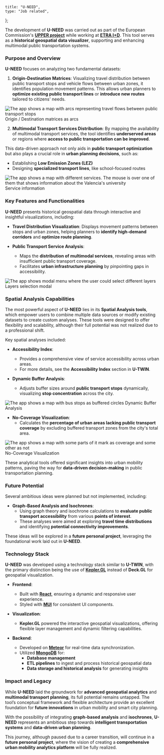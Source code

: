 
    title: "U-NEED",
    type: "Job related",
};


The development of **U-NEED** was carried out as part of the European Commission's <a href="https://www.upperprojecteu.eu/" target="_blank" rel="noopener noreferrer">**UPPER project**</a> while working at <a href="https://www.grupoetra.com/" target="_blank" rel="noopener noreferrer">**ETRA I+D**</a>. This tool serves as a **historical geospatial data visualizer**, supporting and enhancing multimodal public transportation systems.

### Purpose and Overview

**U-NEED** focuses on analyzing two fundamental datasets:

1. **Origin-Destination Matrices**: Visualizing travel distribution between public transport stops and vehicle flows between urban zones, it identifies population movement patterns. This allows urban planners to **optimize existing public transport lines** or **introduce new routes** tailored to citizens' needs.

<div className='flex flex-col justify-center items-center my-8'>
    <Image src="/projects/uneed/arcs.webp" alt="The app shows a map with arcs representing travel flows between public transport stops" width={600} height={300} />
    <span className="text-sm text-gray-500 dark:text-gray-400">Origin / Destination matrices as arcs</span>
</div>

2. **Multimodal Transport Services Distribution**: By mapping the availability of multimodal transport services, the tool identifies **underserved areas** or regions where **access to public transportation can be improved**.

This data-driven approach not only aids in **public transport optimization** but also plays a crucial role in **urban planning decisions**, such as:

- Establishing **Low Emission Zones (LEZ)**
- Designing **specialized transport lines**, like school-focused routes

<div className='flex flex-col justify-center items-center my-8'>
    <Image src="/projects/uneed/services.webp" alt="The app shows a map with different services. The mouse is over one of them that shows information about the Valencia's university" width={600} height={300} />
    <span className="text-sm text-gray-500 dark:text-gray-400">Service information</span>
</div>

### Key Features and Functionalities

**U-NEED** presents historical geospatial data through interactive and insightful visualizations, including:

- **Travel Distribution Visualization**: Displays movement patterns between stops and urban zones, helping planners to **identify high-demand corridors** and **optimize route planning**.

- **Public Transport Service Analysis**:
  - Maps the **distribution of multimodal services**, revealing areas with insufficient public transport coverage.
  - Facilitates **urban infrastructure planning** by pinpointing gaps in accessibility.

<div className='flex flex-col justify-center items-center my-8'>
    <Image src="/projects/uneed/select.webp" alt="The app shows modal menu where the user could select different layers" width={600} height={300} />
    <span className="text-sm text-gray-500 dark:text-gray-400">Layers selection modal</span>
</div>

### Spatial Analysis Capabilities

The most powerful aspect of **U-NEED** lies in its **Spatial Analysis tools**, which empower users to combine multiple data sources or modify existing datasets to create custom analyses. These tools were designed to offer flexibility and scalability, although their full potential was not realized due to a professional shift.

Key spatial analyses included:

- **Accessibility Index**:

  - Provides a comprehensive view of service accessibility across urban areas.
  - For more details, see the **Accessibility Index** section in **U-TWIN**.

- **Dynamic Buffer Analysis**:

  - Adjusts buffer sizes around **public transport stops** dynamically, visualizing **stop concentration** across the city.

<div className='flex flex-col justify-center items-center my-8'>
    <Image src="/projects/uneed/buffer.webp" alt="The app shows a map with bus stops as buffered circles" width={600} height={300} />
    <span className="text-sm text-gray-500 dark:text-gray-400">Dynamic Buffer Analysis</span>
</div>

- **No-Coverage Visualization**:
  - Calculates the **percentage of urban areas lacking public transport coverage** by excluding buffered transport zones from the city's total area.

<div className='flex flex-col justify-center items-center my-8'>
    <Image src="/projects/uneed/coverage.webp" alt="The app shows a map with some parts of it mark as coverage and some other as not" width={600} height={300} />
    <span className="text-sm text-gray-500 dark:text-gray-400">No-Coverage Visualization</span>
</div>

These analytical tools offered significant insights into urban mobility patterns, paving the way for **data-driven decision-making** in public transportation planning.

### Future Potential

Several ambitious ideas were planned but not implemented, including:

- **Graph-Based Analysis and Isochrones**:
  - Using graph theory and isochrone calculations to **evaluate public transport accessibility** from various **points of interest**.
  - These analyses were aimed at exploring **travel time distributions** and identifying **potential connectivity improvements**.

These ideas will be explored in a **future personal project**, leveraging the foundational work laid out in **U-NEED**.

### Technology Stack

**U-NEED** was developed using a technology stack similar to **U-TWIN**, with the primary distinction being the use of <a href="https://kepler.gl/" target="_blank" rel="noopener noreferrer">**Kepler.GL**</a> instead of **Deck.GL** for geospatial visualization.

- **Frontend**:

  - Built with <a href="https://react.dev/)" target="_blank" rel="noopener noreferrer">**React**</a>, ensuring a dynamic and responsive user experience.
  - Styled with <a href="https://mui.com/)" target="_blank" rel="noopener noreferrer">**MUI**</a> for consistent UI components.

- **Visualization**:

  - **Kepler.GL** powered the interactive geospatial visualizations, offering flexible layer management and dynamic filtering capabilities.

- **Backend**:
  - Developed on <a href="https://www.meteor.com/)" target="_blank" rel="noopener noreferrer">**Meteor**</a> for real-time data synchronization.
  - Utilized <a href="https://www.mongodb.com/)" target="_blank" rel="noopener noreferrer">**MongoDB**</a> for:
    - **Database management**
    - **ETL pipelines** to ingest and process historical geospatial data
    - **Data storage and historical analysis** for generating insights

### Impact and Legacy

While **U-NEED** laid the groundwork for **advanced geospatial analytics** and **multimodal transport planning**, its full potential remains untapped. The tool’s conceptual framework and flexible architecture provide an excellent foundation for **future innovations** in urban mobility and smart city planning.

With the possibility of integrating **graph-based analysis** and **isochrones**, **U-NEED** represents an ambitious step towards **intelligent transportation systems** and **data-driven urban planning**.

This journey, although paused due to a career transition, will continue in a **future personal project**, where the vision of creating a **comprehensive urban mobility analytics platform** will be fully realized.
